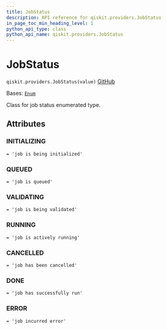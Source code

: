 ```yaml
---
title: JobStatus
description: API reference for qiskit.providers.JobStatus
in_page_toc_min_heading_level: 1
python_api_type: class
python_api_name: qiskit.providers.JobStatus
---
```


# JobStatus

<span id="qiskit.providers.JobStatus" />

`qiskit.providers.JobStatus(value)` [GitHub](https://github.com/qiskit/qiskit/tree/stable/0.45/qiskit/providers/jobstatus.py "view source code")

Bases: [`Enum`](https://docs.python.org/3/library/enum.html#enum.Enum "(in Python v3.12)")

Class for job status enumerated type.

## Attributes

<span id="qiskit.providers.JobStatus.INITIALIZING" />

### INITIALIZING

`= 'job is being initialized'`

<span id="qiskit.providers.JobStatus.QUEUED" />

### QUEUED

`= 'job is queued'`

<span id="qiskit.providers.JobStatus.VALIDATING" />

### VALIDATING

`= 'job is being validated'`

<span id="qiskit.providers.JobStatus.RUNNING" />

### RUNNING

`= 'job is actively running'`

<span id="qiskit.providers.JobStatus.CANCELLED" />

### CANCELLED

`= 'job has been cancelled'`

<span id="qiskit.providers.JobStatus.DONE" />

### DONE

`= 'job has successfully run'`

<span id="qiskit.providers.JobStatus.ERROR" />

### ERROR

`= 'job incurred error'`

